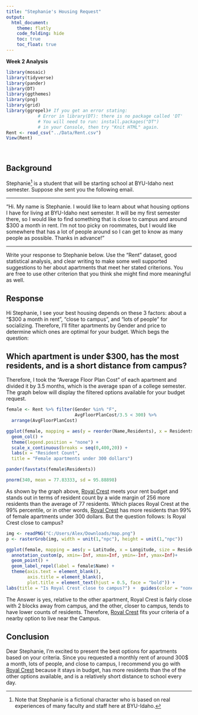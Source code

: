 ```yaml
---
title: "Stephanie's Housing Request"
output: 
  html_document:
    theme: flatly
    code_folding: hide
    toc: true
    toc_float: true
---
```


**Week 2 Analysis**

```r
library(mosaic)
library(tidyverse)
library(pander)
library(DT)
library(ggthemes)
library(png)
library(grid)
library(ggrepel)# If you get an error stating: 
            # Error in library(DT): there is no package called 'DT'
            # You will need to run: install.packages("DT") 
            # in your Console, then try "Knit HTML" again.
Rent <- read_csv("../Data/Rent.csv")
View(Rent)
```

<br />

## Background

Stephanie[^1] is a student that will be starting school at BYU-Idaho next semester. Suppose she sent you the following email.

[^1]: Note that Stephanie is a fictional character who is based on real experiences of many faculty and staff here at BYU-Idaho.

------------------------------------------------------------------------

"Hi. My name is Stephanie. I would like to learn about what housing options I have for living at BYU-Idaho next semester. It will be my first semester there, so I would like to find something that is close to campus and around \$300 a month in rent. I'm not too picky on roommates, but I would like somewhere that has a lot of people around so I can get to know as many people as possible. Thanks in advance!"

------------------------------------------------------------------------

Write your response to Stephanie below. Use the "Rent" dataset, good statistical analysis, and clear writing to make some well supported suggestions to her about apartments that meet her stated criterions. You are free to use other criterion that you think she might find more meaningful as well.

## Response

Hi Stephanie, I see your best housing depends on these 3 factors: about a "\$300 a month in rent", "close to campus", and "lots of people" for socializing. Therefore, I'll filter apartments by Gender and price to determine which ones are optimal for your budget. Which begs the question:

## **Which apartment is under \$300, has the most residents, and is a short distance from campus?**

Therefore, I took the "Average Floor Plan Cost" of each apartment and divided it by 3.5 months, which is the average span of a college semester. The graph below will display the filtered options available for your budget request.

```r
female <- Rent %>% filter(Gender %in% "F",
                          AvgFloorPlanCost/3.5 < 300) %>%
  arrange(AvgFloorPlanCost)
```

```r
ggplot(female, mapping = aes(y = reorder(Name,Residents), x = Residents, fill = Name)) + 
  geom_col() +
  theme(legend.position = "none") +
  scale_x_continuous(breaks = seq(0,400,20)) + 
  labs(x = "Resident Count",
  title = "Female apartments under 300 dollars")
```

```r
pander(favstats(female$Residents))
```

```r
pnorm(340, mean = 77.83333, sd = 95.88898)
```

As shown by the graph above, [Royal Crest](https://findmyplace.co/student-housing/rexburg-id/royal-crest/) meets your rent budget and stands out in terms of resident count by a wide margin of 256 more residents than the average of 77 residents. Which places Royal Crest at the 99% percentile, or in other words, [Royal Crest](https://findmyplace.co/student-housing/rexburg-id/royal-crest/) has more residents than 99% of female apartments under 300 dollars. But the question follows: Is Royal Crest close to campus?

```r
img <- readPNG("C:/Users/Alex/Downloads/map.png")
p <- rasterGrob(img, width = unit(1,"npc"), height = unit(1,"npc"))

ggplot(female, mapping = aes(y = Latitude, x = Longitude, size = Residents, color = Name)) +
  annotation_custom(p, xmin=-Inf, xmax=Inf, ymin=-Inf, ymax=Inf)+
  geom_point() +
  geom_label_repel(label = female$Name) +
  theme(axis.text = element_blank(),
        axis.title = element_blank(),
        plot.title = element_text(hjust = 0.5, face = "bold")) +
labs(title = "Is Royal Crest close to campus?") +  guides(color = "none")
```

The Answer is yes, relative to the other apartment, Royal Crest is fairly close with 2 blocks away from campus, and the other, closer to campus, tends to have lower counts of residents. Therefore, [Royal Crest](https://findmyplace.co/student-housing/rexburg-id/royal-crest/) fits your criteria of a nearby option to live near the Campus.

## Conclusion

Dear Stephanie, I'm excited to present the best options for apartments based on your criteria. Since you requested a monthly rent of around 300\$ a month, lots of people, and close to campus, I recommend you go with [Royal Crest](https://findmyplace.co/student-housing/rexburg-id/royal-crest/) because it stays in budget, has more residents than the of the other options available, and is a relatively short distance to school every day.

<!-- Hint, you should probably subset the Rent dataset to only show the "Approved Women's Housing" since Stephanie won't be interested in Male Housing options. Notice how this text in green doesn't show up in the HTML output because we used the HTML comment tags around this text. -->
